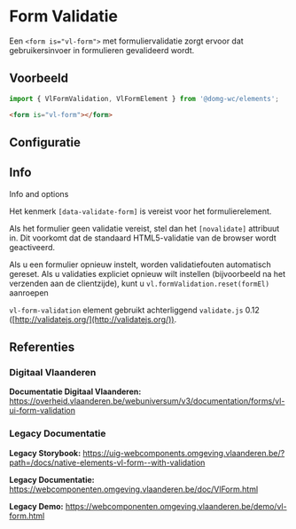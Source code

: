 
# Form Validatie

Een `<form is="vl-form">` met formuliervalidatie zorgt ervoor dat gebruikersinvoer in formulieren gevalideerd wordt.

## Voorbeeld

```js
import { VlFormValidation, VlFormElement } from '@domg-wc/elements';
```

```html
<form is="vl-form"></form>
```

<DocsStory id="elements-form--form-validation" />

## Configuratie

<ArgsTable story={PRIMARY_STORY} />

## Info
Info and options

Het kenmerk `[data-validate-form]` is vereist voor het formulierelement.

Als het formulier geen validatie vereist, stel dan het `[novalidate]` attribuut in. Dit voorkomt dat de standaard HTML5-validatie van de browser wordt geactiveerd.

Als u een formulier opnieuw instelt, worden validatiefouten automatisch gereset. Als u validaties expliciet opnieuw wilt instellen (bijvoorbeeld na het verzenden aan de clientzijde), kunt u `vl.formValidation.reset(formEl)` aanroepen

`vl-form-validation` element gebruikt achterliggend `validate.js` 0.12 ([http://validatejs.org/](http://validatejs.org/)).

## Referenties

### Digitaal Vlaanderen

**Documentatie Digitaal Vlaanderen:** https://overheid.vlaanderen.be/webuniversum/v3/documentation/forms/vl-ui-form-validation

### Legacy Documentatie

**Legacy Storybook:** https://uig-webcomponents.omgeving.vlaanderen.be/?path=/docs/native-elements-vl-form--with-validation

**Legacy Documentatie:** https://webcomponenten.omgeving.vlaanderen.be/doc/VlForm.html

**Legacy Demo:** https://webcomponenten.omgeving.vlaanderen.be/demo/vl-form.html

